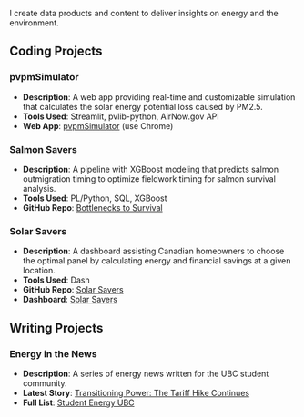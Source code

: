 I create data products and content to deliver insights on energy and the environment.

## Coding Projects 


### pvpmSimulator
- **Description**: A web app providing real-time and customizable simulation that calculates the solar energy potential loss caused by PM2.5.
- **Tools Used**: Streamlit, pvlib-python, AirNow.gov API 
- **Web App**: [pvpmSimulator](https://pvpmsimulator.streamlit.app/) (use Chrome)

### Salmon Savers
- **Description**: A pipeline with XGBoost modeling that predicts salmon outmigration timing to optimize fieldwork timing for salmon survival analysis. 
- **Tools Used**: PL/Python, SQL, XGBoost
- **GitHub Repo**: [Bottlenecks to Survival](https://github.com/brahmwg/Bottlenecks_MDS_Capstone)

### Solar Savers
- **Description**: A dashboard assisting Canadian homeowners to choose the optimal panel by calculating energy and financial savings at a given location. 
- **Tools Used**: Dash
- **GitHub Repo**: [Solar Savers](https://github.com/UBC-MDS/DSCI-532_2024_9_solar-savers)
- **Dashboard**: [Solar Savers](https://dsci-532-2024-9-solar-savers.onrender.com/)

## Writing Projects 


### Energy in the News 
- **Description**: A series of energy news written for the UBC student community. 
- **Latest Story**: [Transitioning Power: The Tariff Hike Continues](https://www.studentenergyubc.com/post/transitioning-power-the-tariff-hike-continues)
- **Full List**: [Student Energy UBC](https://www.studentenergyubc.com/blog/categories/energy-in-the-news) 

